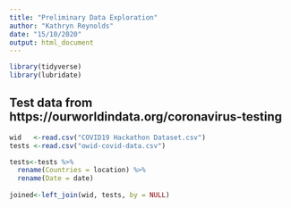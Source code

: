 ```yaml
---
title: "Preliminary Data Exploration"
author: "Kathryn Reynolds"
date: "15/10/2020"
output: html_document
---
```


```r
library(tidyverse)
library(lubridate)
```


## Test data from https://ourworldindata.org/coronavirus-testing


```r
wid   <-read.csv("COVID19 Hackathon Dataset.csv")
tests <-read.csv("owid-covid-data.csv")
```


```r
tests<-tests %>% 
  rename(Countries = location) %>% 
  rename(Date = date)
  
joined<-left_join(wid, tests, by = NULL)

```

